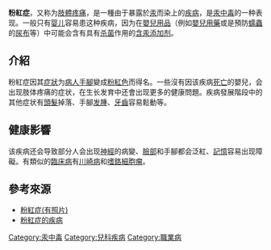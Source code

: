 {{多個問題|
{{unreferenced|time=2019-01-08T11:42:36+00:00}}
{{expert|subject=醫學|time=2019-01-08T11:42:36+00:00}}
}}
'''粉紅症'''，又称为[[肢體疼痛|肢體疼痛]]，是一種由于暴露於[[汞|汞]]而染上的[[疾病|疾病]]，是[[汞中毒|汞中毒]]的一种表现。一般只有[[婴儿|婴儿]]容易患这种疾病，因为在[[嬰兒用品|嬰兒用品]]（例如[[嬰兒用藥|嬰兒用藥]]或是預防[[蠕蟲|蠕蟲]]的[[尿布|尿布]]等）中可能会含有具有[[杀菌|杀菌]]作用的[[含汞添加剂|含汞添加剂]]。

==介紹==
粉紅症因其[[症狀|症狀]]为[[病人|病人]][[手|手]][[腳|腳]]變成[[粉紅色|粉紅色]]而得名。一些沒有因该疾病[[死亡|死亡]]的嬰兒，会出现肢体疼痛的症状，在生长发育中还會出现更多的健康問題。疾病發展階段中的其他症状有[[頭髮|頭髮]]掉落、手腳[[发腫|发腫]]、[[牙齒|牙齒]]容易鬆動等。

==健康影響==
该疾病还会导致部分人会出现[[神經|神經]]的病變、[[臉部|臉部]]和手腳都会泛紅、[[記憶|記憶]]容易出现障礙。有類似的[[臨床病|臨床病]]有[[川崎病|川崎病]]和[[嗜鉻細胞瘤|嗜鉻細胞瘤]]。

==參考來源==
*[http://www.cmaj.ca/cgi/content/full/168/2/201 粉紅症(有照片)] {{Wayback|url=http://www.cmaj.ca/cgi/content/full/168/2/201 |date=20100305143746 }}
*[http://hnb.dhs.vic.gov.au/dsonline/dsarticles.nsf/pages/Pink_disease%3FOpenDocument 粉紅症的疾病] {{Wayback|url=http://hnb.dhs.vic.gov.au/dsonline/dsarticles.nsf/pages/Pink_disease%3FOpenDocument |date=20110328052809 }}

{{職業安全與健康}}

[[Category:汞中毒|Category:汞中毒]]
[[Category:兒科疾病|Category:兒科疾病]]
[[Category:職業病|Category:職業病]]